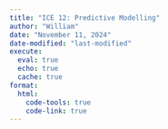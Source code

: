 ```yaml
---
title: "ICE 12: Predictive Modelling"
author: "William"
date: "November 11, 2024"
date-modified: "last-modified"
execute: 
  eval: true
  echo: true
  cache: true
format: 
  html:
    code-tools: true
    code-link: true
---
```

